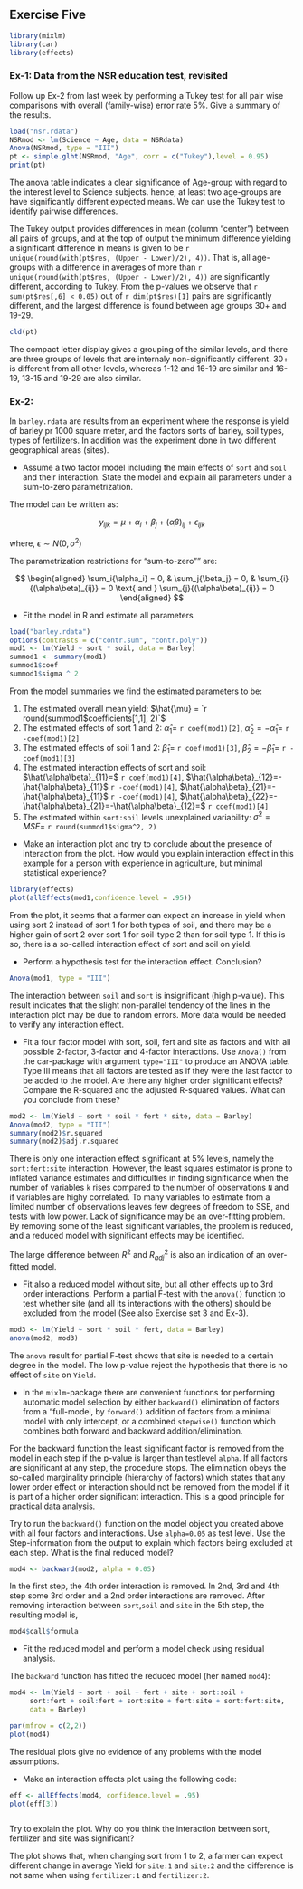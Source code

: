 ## Exercise Five

```r
library(mixlm)
library(car)
library(effects)
```

### Ex-1: Data from the NSR education test, revisited

Follow up Ex-2 from last week by performing a Tukey test for all pair wise comparisons with overall 
(family-wise) error rate 5%. Give a summary of the results.

<div class="ans">

```r
load("nsr.rdata")
NSRmod <- lm(Science ~ Age, data = NSRdata)
Anova(NSRmod, type = "III")
pt <- simple.glht(NSRmod, "Age", corr = c("Tukey"),level = 0.95)
print(pt)
```

The anova table indicates a clear significance of Age-group with regard to the interest level to Science subjects.
hence, at least two age-groups are have significantly different expected means. We can use the Tukey test to identify pairwise differences. 

The Tukey output provides differences in mean (column "center") between all pairs of groups, and at the top of output the minimum difference yielding a significant difference in means is given to be `r unique(round(with(pt$res, (Upper - Lower)/2), 4))`. That is, all age-groups with a difference in averages of more than `r unique(round(with(pt$res, (Upper - Lower)/2), 4))` are significantly different, according to Tukey. From the p-values we observe that `r sum(pt$res[,6] < 0.05)` out of `r dim(pt$res)[1]` pairs are significantly different, and the largest difference is found between age groups 30+ and 19-29.

```r
cld(pt)
```

The compact letter display gives a grouping of the similar levels, and there are three groups of levels that are internaly non-significantly different. 30+ is different from all other levels, whereas 1-12 and 16-19 are similar and 16-19, 13-15 and 19-29 are also similar.

</div>

### Ex-2: 

In `barley.rdata` are results from an experiment where the response is yield of barley pr 1000 square meter, and the factors sorts of barley, soil types, types of fertilizers. In addition was the experiment done in two different geographical areas (sites). 

* Assume a two factor model including the main effects of `sort` and `soil` and their interaction. State the model and explain all parameters under a sum-to-zero parametrization.

<div class="ans">

The model can be written as:

$$ y_{ijk} = \mu + \alpha_i + \beta_j + (\alpha\beta)_{ij} + \epsilon_{ijk}$$

where, $\epsilon \sim N(0, \sigma^2)$

The parametrization restrictions for "sum-to-zero"" are:

$$
\begin{aligned} 
\sum_i{\alpha_i} = 0, & \sum_j{\beta_j} = 0, & 
\sum_{i}{(\alpha\beta)_{ij}} = 0  \text{ and }
\sum_{j}{(\alpha\beta)_{ij}} = 0
\end{aligned}
$$

</div>

* Fit the model in R and estimate all parameters

<div class="ans">

```r
load("barley.rdata")
options(contrasts = c("contr.sum", "contr.poly"))
mod1 <- lm(Yield ~ sort * soil, data = Barley)
summod1 <- summary(mod1)
summod1$coef
summod1$sigma ^ 2
```

From the model summaries we find the estimated parameters to be:

1. The estimated overall mean yield: $\hat{\mu} = `r round(summod1$coefficients[1,1], 2)`$
2. The estimated effects of sort 1 and 2: $\hat{\alpha}_1=$ `r coef(mod1)[2]`, $\hat{\alpha}_2 = -\hat{\alpha}_1 =$ `r -coef(mod1)[2]`
3. The estimated effects of soil 1 and 2: $\hat{\beta}_1=$ `r coef(mod1)[3]`, $\hat{\beta}_2 = -\hat{\beta}_1 =$ `r -coef(mod1)[3]`
4. The estimated interaction effects of sort and soil: $\hat{\alpha\beta}_{11}=$ `r coef(mod1)[4]`, $\hat{\alpha\beta}_{12}=-\hat{\alpha\beta}_{11}$ `r -coef(mod1)[4]`,
$\hat{\alpha\beta}_{21}=-\hat{\alpha\beta}_{11}$ `r -coef(mod1)[4]`,
$\hat{\alpha\beta}_{22}=-\hat{\alpha\beta}_{21}=-\hat{\alpha\beta}_{12}=$ `r coef(mod1)[4]`
5. The estimated within `sort:soil` levels unexplained variability: $\hat{\sigma}^2=MSE=$ `r round(summod1$sigma^2, 2)`

</div>

* Make an interaction plot and try to conclude about the presence of interaction from the plot. How would you explain interaction effect in this example for a person with experience in agriculture, but minimal statistical experience? 

<div class="ans">

```r
library(effects)
plot(allEffects(mod1,confidence.level = .95))
```

From the plot, it seems that a farmer can expect an increase in yield when using sort 2 instead of sort 1 for both types of soil, and there may be a higher gain of sort 2 over sort 1 for soil-type 2 than for soil type 1. If this is so, there is a so-called interaction effect of sort and soil on yield. </div>

* Perform a hypothesis test for the interaction effect. Conclusion?

<div class="ans">

```r
Anova(mod1, type = "III")
```

The interaction between `soil` and `sort` is insignificant (high p-value). This result indicates that the slight non-parallel tendency of the lines in the interaction plot may be due to random errors. More data would be needed to verify any interaction effect.

</div>


* Fit a four factor model with sort, soil, fert and site as factors and with all possible 2-factor, 3-factor and 4-factor interactions. Use `Anova()` from the car-package with argument `type="III"` to produce an ANOVA table. Type III means that
all factors are tested as if they were the last factor to be added to the model.
Are there any higher order significant effects? Compare the R-squared and the adjusted R-squared values. What can you conclude from these?

<div class="ans">

```r
mod2 <- lm(Yield ~ sort * soil * fert * site, data = Barley)
Anova(mod2, type = "III")
summary(mod2)$r.squared
summary(mod2)$adj.r.squared
```

There is only one interaction effect significant at 5% levels, namely the 
`sort:fert:site` interaction. However, the least squares estimator is prone to inflated variance estimates and difficulties in finding significance when the number of variables `k` rises compared to the number of observations `N` and if variables are highy correlated. To many variables to estimate from a limited number of observations leaves few degrees of freedom to SSE, and tests with low power. Lack of significance may be an over-fitting problem. By removing some of the least significant variables, the problem is reduced, and a reduced model with significant effects may be identified. 

The large difference between $R^2$ and $R_{adj}^2$ is also an indication of an over-fitted model.

</div>

* Fit also a reduced model without site, but all other effects up to 3rd order
interactions. Perform a partial F-test with the `anova()` function to test whether site (and all its interactions with the others) should be excluded from the model (See also Exercise set 3 and Ex-3).

<div class="ans">

```r
mod3 <- lm(Yield ~ sort * soil * fert, data = Barley)
anova(mod2, mod3)
```

The `anova` result for partial F-test shows that site is needed to a certain degree in the model. The low p-value reject the hypothesis that there is no effect of `site` on `Yield`.

</div>
 
* In the `mixlm`-package there are convenient functions for performing automatic model selection by either `backward()` elimination of factors from a "full-model, by
`forward()` addition of factors from a minimal model with only intercept, or a combined `stepwise()` function which combines both forward and backward addition/elimination.

For the backward function the least significant factor is removed from the model in each step if the p-value is larger than testlevel `alpha`. If all factors are significant at any step, the procedure stops. The elimination obeys the so-called marginality principle (hierarchy of factors) which states that any lower order effect or interaction should not be removed from the model if it is part of a higher order significant interaction. This is a good principle for practical data analysis.

Try to run the `backward()` function on the model object you created above with all four factors and interactions. Use `alpha=0.05` as test level. Use the Step-information from the output to explain which factors being excluded at each step. What is the final reduced model?

<div class="ans">

```r
mod4 <- backward(mod2, alpha = 0.05)
```

In the first step, the 4th order interaction is removed. In 2nd, 3rd and 4th step some 3rd order and a 2nd order interactions are removed. After removing interaction between `sort`,`soil` and `site` in the 5th step, the resulting model is,

```r
mod4$call$formula
```

</div>
 
* Fit the reduced model and perform a model check using residual analysis.

<div class="ans">

The `backward` function has fitted the reduced model (her named `mod4`):

```r
mod4 <- lm(Yield ~ sort + soil + fert + site + sort:soil + 
     sort:fert + soil:fert + sort:site + fert:site + sort:fert:site, 
     data = Barley)

par(mfrow = c(2,2))
plot(mod4)
```

The residual plots give no evidence of any problems with the model assumptions.

</div>
 
* Make an interaction effects plot using the following code:

```r
eff <- allEffects(mod4, confidence.level = .95)
plot(eff[3])
```

<div class="ans">

```r
```

</div>

Try to explain the plot. Why do you think the interaction between sort, fertilizer and site was significant?

<div class="ans">

The plot shows that, when changing sort from 1 to 2, a farmer can expect different change in average Yield for `site:1` and `site:2` and the difference is not same when using `fertilizer:1` and `fertilizer:2`.

</div>
